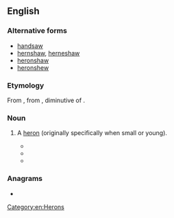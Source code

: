 ==English==

===Alternative forms===
* [[handsaw]] {{qualifier|obsolete}}
* [[hernshaw]], [[herneshaw]] {{qualifier|obsolete}}
* [[heronshaw]]
* [[heronshew]]

===Etymology===
From {{inh|en|enm|heronsewe}}, from {{der|en|fro|haironcel}}, diminutive of {{m|fro|heiron}}.

===Noun===
{{en-noun}}

# {{lb|en|now|_|dialectal}} A [[heron]] (originally specifically when small or young).
#* {{RQ:Chaucer Canterbury Tales|The Squire's Tale|text=I wol nat tellen / of hir strange sewes / Ne of hir swannes / nor of hire '''heronsewes''' […].}}
#* {{RQ:Spenser Faerie Queene|passage=As when a cast of Faulcons make their flight / At an '''Herneshaw''', that lyes aloft on wing […].|6|7}}
#* {{quote-text|en|year=1805|author={{w|Walter Scott}}|title=The Lay of the Last Minstrel|passage=Pages, with ready blade, were there, / The mighty meal to carve and share: / O'er capon, '''heron-shew''', and crane, / And princely peacock's gilded train […].}}

===Anagrams===
* {{anagrams|en|a=eehnorsw|nowheres}}

[[Category:en:Herons]]